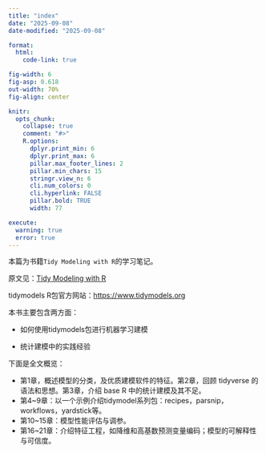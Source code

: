 ```yaml
---
title: "index"
date: "2025-09-08"
date-modified: "2025-09-08"

format:
  html:
    code-link: true

fig-width: 6
fig-asp: 0.618
out-width: 70%
fig-align: center

knitr:
  opts_chunk:
    collapse: true
    comment: "#>"
    R.options:
      dplyr.print_min: 6
      dplyr.print_max: 6
      pillar.max_footer_lines: 2
      pillar.min_chars: 15
      stringr.view_n: 6
      cli.num_colors: 0
      cli.hyperlink: FALSE
      pillar.bold: TRUE
      width: 77

execute:
  warning: true
  error: true
---
```


本篇为书籍`Tidy Modeling with R`的学习笔记。

原文见：[Tidy Modeling with R](https://www.tmwr.org)

tidymodels R包官方网站：[https://www.tidymodels.org](https://www.tidymodels.org)

本书主要包含两方面：

-   如何使用tidymodels包进行机器学习建模

-   统计建模中的实践经验

下面是全文概览：

-   第1章，概述模型的分类，及优质建模软件的特征。第2章，回顾 tidyverse 的语法和思想。第3章，介绍 base R 中的统计建模及其不足。
-   第4~9章：以一个示例介绍tidymodel系列包：recipes，parsnip，workflows，yardstick等。
-   第10~15章：模型性能评估与调参。
-   第16~21章：介绍特征工程，如降维和高基数预测变量编码；模型的可解释性与可信度。



